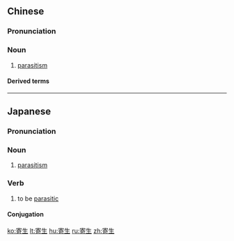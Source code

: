 ==Chinese==
{{zh-forms}}
{{wikipedia|lang=zh}}

===Pronunciation===
{{zh-pron
|m=jìshēng
|mn=kià-seⁿ/kià-siⁿ
|cat=n
}}

===Noun===
{{zh-noun}}

# {{lb|zh|ecology}} [[parasitism]]

====Derived terms====
{{zh-der|寄生蟲:[[parasite]]}}

----

==Japanese==
{{wikipedia|lang=ja}}
{{ja-kanjitab|き|せい|yomi=o}}

===Pronunciation===
{{ja-pron|きせい|y=ko|acc=h|dev=1}}

===Noun===
{{ja-noun|きせい}}

# {{lb|ja|ecology}} [[parasitism]]

===Verb===
{{ja-verb-suru|tr=intrans|きせい}}

# {{lb|ja|ecology|sort=きせい}} to be [[parasitic]]

====Conjugation====
{{ja-suru|きせい}}

[[ko:寄生]]
[[lt:寄生]]
[[hu:寄生]]
[[ru:寄生]]
[[zh:寄生]]
